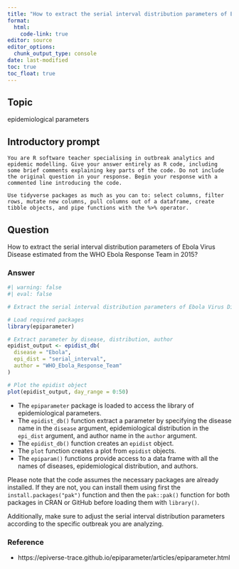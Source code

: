 ```yaml
---
title: "How to extract the serial interval distribution parameters of Ebola Virus Disease?"
format: 
  html:
    code-link: true
editor: source
editor_options: 
  chunk_output_type: console
date: last-modified
toc: true
toc_float: true
---
```


## Topic

epidemiological parameters

## Introductory prompt

```
You are R software teacher specialising in outbreak analytics and epidemic modelling. Give your answer entirely as R code, including some brief comments explaining key parts of the code. Do not include the original question in your response. Begin your response with a commented line introducing the code.
```

```
Use tidyverse packages as much as you can to: select columns, filter rows, mutate new columns, pull columns out of a dataframe, create tibble objects, and pipe functions with the %>% operator.
```

## Question 

How to extract the serial interval distribution parameters of Ebola Virus Disease estimated from the WHO Ebola Response Team in 2015?

### Answer

```r
#| warning: false
#| eval: false

# Extract the serial interval distribution parameters of Ebola Virus Disease estimated from the WHO Ebola Response Team in 2015

# Load required packages
library(epiparameter)

# Extract parameter by disease, distribution, author
epidist_output <- epidist_db(
  disease = "Ebola",
  epi_dist = "serial_interval",
  author = "WHO_Ebola_Response_Team"
)

# Plot the epidist object
plot(epidist_output, day_range = 0:50)
```

- The `epiparameter` package is loaded to access the library of epidemiological parameters.
- The `epidist_db()` function extract a parameter by specifying the disease name in the `disease` argument, epidemiological distribution in the `epi_dist` argument, and author name in the `author` argument.
- The `epidist_db()` function creates an `epidist` object.
- The `plot` function creates a plot from `epidist` objects. 
- The `epiparam()` functions provide access to a data frame with all the names of diseases, epidemiological distribution, and authors.

Please note that the code assumes the necessary packages are already installed. If they are not, you can install them using first the `install.packages("pak")` function and then the `pak::pak()` function for both packages in CRAN or GitHub before loading them with `library()`. 

Additionally, make sure to adjust the serial interval distribution parameters according to the specific outbreak you are analyzing.

### Reference

- https://epiverse-trace.github.io/epiparameter/articles/epiparameter.html
